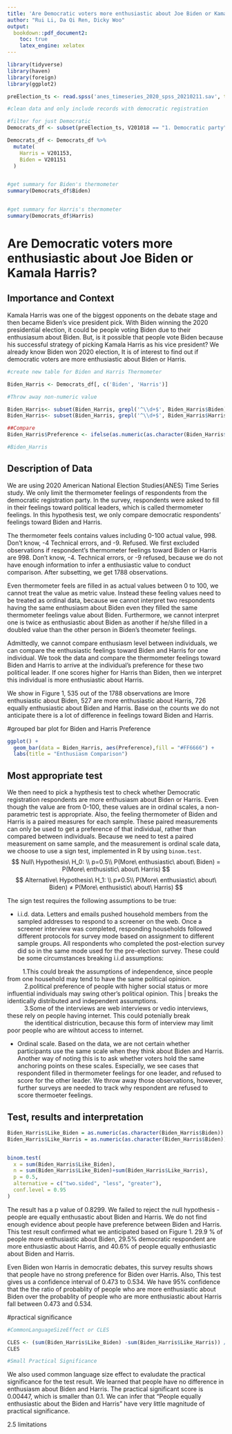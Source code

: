 ```yaml
---
title: 'Are Democratic voters more enthusiastic about Joe Biden or Kamala Harris'
author: "Rui Li, Da Qi Ren, Dicky Woo"
output:
  bookdown::pdf_document2:
    toc: true
    latex_engine: xelatex
---
```





```r

library(tidyverse)
library(haven)
library(foreign)
library(ggplot2)
```

\clearpage

```r

preElection_ts <- read.spss('anes_timeseries_2020_spss_20210211.sav', to.data.frame=TRUE)

#clean data and only include records with democratic registration

#filter for just Democratic
Democrats_df <- subset(preElection_ts, V201018 == "1. Democratic party")

Democrats_df <- Democrats_df %>%
  mutate(
    Harris = V201153,
    Biden = V201151
  )


#get summary for Biden's thermometer
summary(Democrats_df$Biden)


#get summary for Harris's thermometer
summary(Democrats_df$Harris)


```

# Are Democratic voters more enthusiastic about Joe Biden or Kamala Harris?

## Importance and Context
Kamala Harris was one of the biggest opponents on the debate stage and then became Biden's vice president pick. With Biden winning the 2020 presidential election, it could be people voting Biden due to their enthusiasum about Biden. But, is it possible that people vote Biden because his successful strategy of picking Kamala Harris as his vice president? We already know Biden won 2020 election, It is of interest to find out if democratic voters are more enthusiastic about Biden or Harris. 


```r
#create new table for Biden and Harris Thermometer

Biden_Harris <- Democrats_df[, c('Biden', 'Harris')]

#Throw away non-numeric value

Biden_Harris<- subset(Biden_Harris, grepl('^\\d+$', Biden_Harris$Biden))
Biden_Harris<- subset(Biden_Harris, grepl('^\\d+$', Biden_Harris$Harris))

##Compare
Biden_Harris$Preference <- ifelse(as.numeric(as.character(Biden_Harris$Biden))>as.numeric(as.character(Biden_Harris$Harris)), 'Biden',ifelse(as.numeric(as.character(Biden_Harris$Biden)) < as.numeric(as.character(Biden_Harris$Harris)), 'Harris','Equal'))

#Biden_Harris
```



## Description of Data
We are using 2020 American National Election Studies(ANES) Time Series study. We only limit the thermometer feelings of respondents from the democratic registration party. In the survey, respondents were asked to fill in their feelings toward political leaders, which is called thermometer feelings. In this hypothesis test, we only compare democratic respondents' feelings toward Biden and Harris. 

The thermometer feels contains values including 0-100 actual value, 998. Don't know, -4 Technical errors, and -9. Refused. We first excluded observations if respondent's thermometer feelings toward Biden or Harris are 998. Don't know, -4. Technical errors, or -9 refused, because we do not have enough information to infer a enthusiastic value to conduct comparison. After subsetting, we get 1788 observations.

Even thermometer feels are filled in as actual values between 0 to 100, we cannot treat the value as metric value. Instead these feeling values need to be treated as ordinal data, because we cannot interpret two respondents having the same enthusiasm about Biden even they filled the same thermometer feelings value about Biden. Furthermore, we cannot interpret one is twice as enthusiastic about Biden as another if he/she filled in a doubled value than the other person in Biden's theometer feelings.

Admittedly, we cannot compare enthusiasm level between individuals, we can compare the enthusiastic feelings toward Biden and Harris for one individual. We took the data and compare the thermometer feelings toward Biden and Harris to arrive at the individual's preference for these two political leader. If one scores higher for Harris than Biden, then we interpret this individual is more enthusiastic about Harris. 

We show in Figure 1, 535 out of the 1788 observations are lmore enthusiastic about Biden, 527 are more enthusiastic about Harris, 726 equally enthusiastic about Biden and Harris. Base on the counts we do not anticipate there is a lot of difference in feelings toward Biden and Harris.


<!-- Explain how your research question is operationalized, including whether the variables you create are appropriate to study the concepts in question. --> 
<!-- What are some basic features of the data distribution? --> 
<!-- What changes do you make to the data and why? --> 

#grouped bar plot for Biden and Harris Preference


```r
ggplot() +
  geom_bar(data = Biden_Harris, aes(Preference),fill = "#FF6666") +
  labs(title = "Enthusiasm Comparison")
```



## Most appropriate test 
We then need to pick a hypthesis test to check whether Democratic registration respondents are more enthusiasm about Biden or Harris. Even though the value are from 0-100, these values are in ordinal scales, a non-parametric test is appropriate. Also, the feeling thermometer of Biden and Harris is a paired measures for each sample. These paired measurements can only be used to get a preference of that individual, rather than compared between individuals. Because we need to test a paired measurement on same sample, and the measurement is ordinal scale data, we choose to use a sign test, implemented in R by using `binom.test`. 
$$
Null\ Hypothesis\ H_0: \\
p=0.5\\ P(More\ enthusiastic\ about\ Biden) = P(More\ enthusistic\ about\ Harris) 
$$
$$
Alternative\ Hypothesis\ H_1: \\
p≠0.5\\ P(More\ enthusiastic\ about\ Biden) ≠ P(More\ enthusistic\ about\ Harris)
$$

The sign test requires the following assumptions to be true:

- i.i.d. data.  Letters and emails pushed household members from the sampled addresses to respond to a
screener on the web. Once a screener interview was completed, responding households followed different protocols for survey mode based on assignment to different sample groups. All respondents who completed the post-election survey
did so in the same mode used for the pre-election survey. These could be some circumstances breaking i.i.d assumptions:

 
  
|          1.This could break the assumptions of independence, since people from one household may tend to have the same political opinion. 
|           2.political preference of people with higher social status or more influential individuals may swing other's political opinion. This |           breaks the identically distributed and independent assumptions.
|           3.Some of the interviews are web interviews or vedio interviews, these rely on people having internet. This could potenially break 
|           the identitical districution, because this form of interview may limit poor people who are wihtout access to internet.
 

- Ordinal scale. Based on the data, we are not certain whether participants use the same scale when they think about Biden and Harris. Another way of noting this is to ask whether voters hold the same anchoring points on these scales.
Especially, we see cases that respondent filled in thermometer feelings for one leader, and refused to score for the other leader. We throw away those observations, however, further surveys are needed to track why respondent are refused to score thermoeter feelings.




## Test, results and interpretation

```r
Biden_Harris$Like_Biden = as.numeric(as.character(Biden_Harris$Biden)) > as.numeric(as.character(Biden_Harris$Harris))
Biden_Harris$Like_Harris = as.numeric(as.character(Biden_Harris$Biden)) < as.numeric(as.character(Biden_Harris$Harris))


binom.test(
  x = sum(Biden_Harris$Like_Biden),
  n = sum(Biden_Harris$Like_Biden)+sum(Biden_Harris$Like_Harris), 
  p = 0.5,
  alternative = c("two.sided", "less", "greater"),
  conf.level = 0.95
)

```
The result has a p value of 0.8299. We failed to reject the null hypothesis - people are equally enthusastic about Biden and Harris. We do not find enough evidence about people have preference between Biden and Harris. This test result confirmed what we anticipated based on Figure 1. 29.9 % of people more enthusiastic about Biden, 29.5% democratic respondent are more enthusiastic about Harris, and 40.6% of people equally enthusiastic about Biden and Harris. 

Even Biden won Harris in democratic debates, this survey results shows that people have no strong preference for Biden over Harris. Also, This test gives us a confidence interval of 0.473 to 0.534. We have 95% confidence that the the ratio of probablity of people who are more enthusiastic about Biden over the probablity of people who are more enthusiastic about Harris fall between 0.473 and 0.534.


#practical significance
```r
#CommonLanguageSizeEffect or CLES

CLES <- (sum(Biden_Harris$Like_Biden) -sum(Biden_Harris$Like_Harris)) /nrow(Biden_Harris)
CLES

#Small Practical Significance

```
We also used common language size effect to evaludate the practical significance for the test result. We learned that people have no difference in enthusiasm about Biden and Harris. The practical significant score is 0.00447, which is smaller than 0.1. We can infer that "People equally enthusiastic about the Biden and Harris" have very little magnitude of practical significance.


2.5 limitations